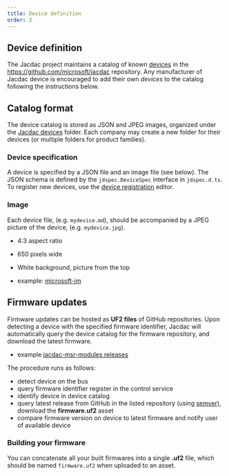 ```yaml
---
title: Device definition
order: 3
---
```


## Device definition

The Jacdac project maintains a catalog of known [devices](/devices/)
in the https://github.com/microsoft/jacdac repository. 
Any manufacturer of Jacdac device is encouraged to add their own *devices* to the catalog following the instructions below.

## Catalog format

The device catalog is stored as JSON and JPEG images, organized under the [Jacdac devices](https://github.com/microsoft/jacdac/tree/main/devices) folder.
Each company may create a new folder for their devices (or multiple folders for product families).

### Device specification

A device is specified by a JSON file and an image file (see below).
The JSON schema is defined by the ``jdspec.DeviceSpec`` interface
in ``jdspec.d.ts``. To register new devices, use the [device registration](/tools/device-registration/) editor.

### Image

Each device file, (e.g. ``mydevice.md``), should be accompanied by a JPEG picture of the device, (e.g. ``mydevice.jpg``).
* 4:3 aspect ratio
* 650 pixels wide
* White background, picture from the top

* example: [microsoft-jm](https://github.com/microsoft/jacdac/tree/main/devices/microsoft-jm)

## Firmware updates

Firmware updates can be hosted as **UF2 files** of GitHub repositories.
Upon detecting a device with the specified firmware identifier, 
Jacdac will automatically query the device catalog for the firmware repository, and download the latest firmware.

* example [jacdac-msr-modules releases](https://github.com/microsoft/jacdac-msr-modules/tree/main/dist)

The procedure runs as follows:
* detect device on the bus
* query firmware identifier register in the control service
* identify device in device catalog
* query latest release from GitHub in the listed repository (using [semver](https://semver.org/)), download the **firmware.uf2** asset
* compare firmware version on device to latest firmware and notify user of available device

### Building your firmware

You can concatenate all your built firmwares into a single **.uf2** file, which should be named ``firmware.uf2`` when uploaded to an asset.